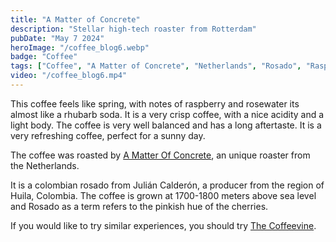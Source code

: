 ```yaml
---
title: "A Matter of Concrete"
description: "Stellar high-tech roaster from Rotterdam"
pubDate: "May 7 2024"
heroImage: "/coffee_blog6.webp"
badge: "Coffee"
tags: ["Coffee", "A Matter of Concrete", "Netherlands", "Rosado", "Raspberry", "Rose", "Crisp"]
video: "/coffee_blog6.mp4"
---
```


This coffee feels like spring, with notes of raspberry and rosewater its almost like a rhubarb soda. It is a very crisp coffee, with a nice acidity and a light body.
The coffee is very well balanced and has a long aftertaste. It is a very refreshing coffee, perfect for a sunny day.

The coffee was roasted by [A Matter Of Concrete](https://amatterofconcrete.com/), an unique roaster from the Netherlands.

It is a colombian rosado from Julián Calderón, a producer from the region of Huila, Colombia. The coffee is grown at 1700-1800 meters above sea level and Rosado as a term refers to the pinkish hue of the cherries.

If you would like to try similar experiences, you should try [The Coffeevine](https://thecoffeevine.com/).
